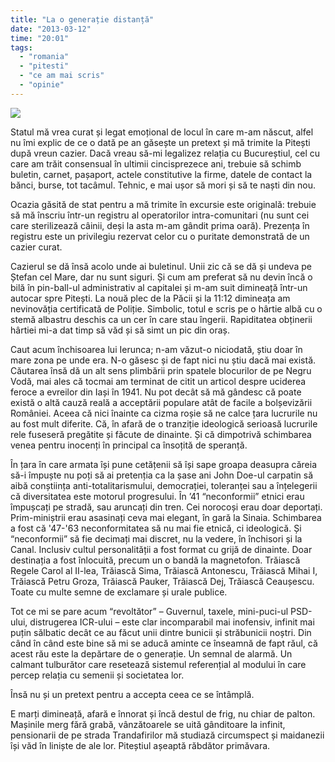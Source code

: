 ```yaml
---
title: "La o generație distanță"
date: "2013-03-12"
time: "20:01"
tags:
  - "romania"
  - "pitesti"
  - "ce am mai scris"
  - "opinie"
---
```

![](media/45199996863_0.jpg)

Statul mă vrea curat și legat emoțional de locul în care m-am născut, alfel nu îmi explic de ce o dată pe an găsește un pretext și mă trimite la Pitești după vreun cazier. Dacă vreau să-mi legalizez relația cu Bucureștiul, cel cu care am trăit consensual în ultimii cincisprezece ani, trebuie să schimb buletin, carnet, pașaport, actele constitutive la firme, datele de contact la bănci, burse, tot tacâmul. Tehnic, e mai ușor să mori și să te naști din nou.

Ocazia găsită de stat pentru a mă trimite în excursie este originală: trebuie să mă înscriu într-un registru al operatorilor intra-comunitari (nu sunt cei care sterilizează câinii, deși la asta m-am gândit prima oară). Prezența în registru este un privilegiu rezervat celor cu o puritate demonstrată de un cazier curat.

Cazierul se dă însă acolo unde ai buletinul. Unii zic că se dă și undeva pe Ștefan cel Mare, dar nu sunt siguri. Și cum am preferat să nu devin încă o bilă în pin-ball-ul administrativ al capitalei și m-am suit dimineață într-un autocar spre Pitești. La nouă plec de la Păcii și la 11:12 dimineața am nevinovăția certificată de Poliție. Simbolic, totul e scris pe o hârtie albă cu o stemă albastru deschis ca un cer în care stau îngerii. Rapiditatea obținerii hârtiei mi-a dat timp să văd și să simt un pic din oraș.

Caut acum închisoarea lui Ierunca; n-am văzut-o niciodată, știu doar în mare zona pe unde era. N-o găsesc și de fapt nici nu știu dacă mai există. Căutarea însă dă un alt sens plimbării prin spatele blocurilor de pe Negru Vodă, mai ales că tocmai am terminat de citit un articol despre uciderea feroce a evreilor din Iași în 1941. Nu pot decât să mă gândesc că poate există o altă cauză reală a acceptării populare atât de facile a bolșevizării României. Aceea că nici înainte ca cizma roșie să ne calce țara lucrurile nu au fost mult diferite. Că, în afară de o tranziție ideologică serioasă lucrurile rele fuseseră pregătite și făcute de dinainte. Și că dimpotrivă schimbarea venea pentru inocenți în principal ca însoțită de speranță.

În țara în care armata își pune cetățenii să își sape groapa deasupra căreia să-i împuște nu poți să ai pretenția ca la șase ani John Doe-ul carpatin să aibă conștiința anti-totalitarismului, democrației, toleranței sau a înțelegerii că diversitatea este motorul progresului. În '41 "neconformii" etnici erau împușcați pe stradă, sau aruncați din tren. Cei norocoși erau doar deportați. Prim-miniștrii erau asasinați ceva mai elegant, în gară la Sinaia. Schimbarea a fost că \'47-\'63 neconformitatea să nu mai fie etnică, ci ideologică. Și "neconformii" să fie decimați mai discret, nu la vedere, în închisori și la Canal. Inclusiv cultul personalității a fost format cu grijă de dinainte. Doar destinația a fost înlocuită, precum un o bandă la magnetofon. Trăiască Regele Carol al II-lea, Trăiască Sima, Trăiască Antonescu, Trăiască Mihai I, Trăiască Petru Groza, Trăiască Pauker, Trăiască Dej, Trăiască Ceaușescu. Toate cu multe semne de exclamare și urale publice.

Tot ce mi se pare acum "revoltător" -- Guvernul, taxele, mini-puci-ul PSD-ului, distrugerea ICR-ului -- este clar incomparabil mai inofensiv, infinit mai puțin sălbatic decât ce au făcut unii dintre bunicii și străbunicii noștri. Din când în când este bine să mi se aducă aminte ce înseamnă de fapt răul, că acest rău este la depărtare de o generație. Un semnal de alarmă. Un calmant tulburător care resetează sistemul referențial al modului în care percep relația cu semenii și societatea lor.

Însă nu și un pretext pentru a accepta ceea ce se întâmplă.

E marți dimineață, afară e înnorat și încă destul de frig, nu chiar de palton. Mașinile merg fără grabă, vânzătoarele se uită gânditoare la infinit, pensionarii de pe strada Trandafirilor mă studiază circumspect și maidanezii își văd în liniște de ale lor. Piteștiul așeaptă răbdător primăvara.